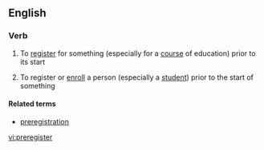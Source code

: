 ==English==

===Verb===
{{en-verb|preregisters|preregistering|preregistered}}

# {{context|intransitive}} To [[register]] for something (especially for a [[course]] of education) prior to its start
# {{context|transitive}} To register or [[enroll]] a person (especially a [[student]]) prior to the start of something

====Related terms====
*[[preregistration]]

[[vi:preregister]]